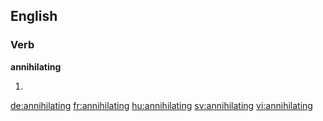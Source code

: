 
==English==

===Verb===
'''annihilating'''

# {{present participle of|annihilate}}

[[de:annihilating]]
[[fr:annihilating]]
[[hu:annihilating]]
[[sv:annihilating]]
[[vi:annihilating]]